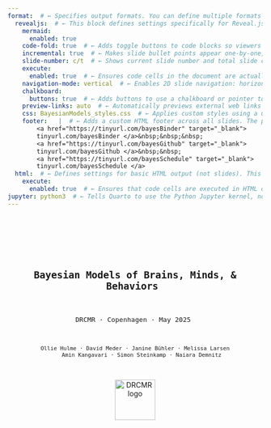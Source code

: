 ```yaml
---  
format:  # ← Specifies output formats. You can define multiple formats like revealjs (slides), html, pdf, etc.
  revealjs:  # ← This block defines settings specifically for Reveal.js slide output.
    mermaid:
      enabled: true
    code-fold: true  # ← Adds toggle buttons to code blocks so viewers can hide/show the code.
    incremental: true  # ← Makes slide bullet points appear one-by-one, rather than all at once.
    slide-number: c/t  # ← Shows current slide number and total slide count (e.g., “3/10”) in the presentation.
    execute:
      enabled: true  # ← Ensures code cells in the document are actually executed during rendering.
    navigation-mode: vertical  # ← Enables 2D slide navigation: horizontal for sections, vertical for subsections.
    chalkboard:
      buttons: true  # ← Adds buttons to use a chalkboard or pointer tool while presenting.
    preview-links: auto  # ← Automatically previews external web links (e.g., YouTube, PDFs) inside slides.
    css: BayesianModels_styles.css  # ← Applies custom styles using a user-defined CSS file.
    footer:   |  # ← Adds a custom HTML footer across all slides. The pipe (|) means the following lines are literal block text.
        <a href="https://tinyurl.com/bayesBinder" target="_blank">
        tinyurl.com/bayesBinder </a>&nbsp;&nbsp;&nbsp;  
        <a href="https://tinyurl.com/bayesGithub" target="_blank">
        tinyurl.com/bayesGithub </a>&nbsp;&nbsp;
        <a href="https://tinyurl.com/bayesSchedule" target="_blank">
        tinyurl.com/bayesSchedule </a>      
  html:  # ← Defines settings for basic HTML output (not slides). This is optional, but useful if rendering to HTML format too.
    execute:
      enabled: true  # ← Ensures that code cells are executed in HTML output as well.
jupyter: python3  # ← Tells Quarto to use the Python Jupyter kernel, not the default R kernel.
--- 
```

<!-- #region Title slide -->
--- 

<div style="display: flex; flex-direction: column; align-items: center; height: 100vh; padding-top: 60px; text-align: center;">
  <div style="font-size:1.6em; font-weight:bold; margin-bottom:10px; margin-top:10px;">
    Bayesian Models of Brains, Minds, & Behaviors 
  </div>

  <div style="font-size:1.1em; margin-bottom:15px;">
    DRCMR · Copenhagen · May 2025 
  </div>

  <div style="font-size:0.9em; max-width: 80%; margin: 0 auto;">
    Ollie Hulme · David Meder · Janine Bühler · Melissa Larsen
        Amin Kangavari · Simon Steinkamp · Naiara Demnitz
  </div>

  <img src="images/DRCMR_regionH_KU_logo.png" alt="DRCMR logo" style="height:80px; margin-top:15px;">
</div>

---
<!-- #endregion -->

<!-- #region Lecture#1 Preamble -->
# Preamble
- How the week will go
- Materials  
- Schedule  
- Social 😊  
- Aims & expectations  

## Course overview

- **Basic modelling** → Get started
- **Intermediate modelling** → Go deeper
- **Integrate neural data** → Bridge brain & behavior
- **Group presentations** → Show what you built
- ↓
- lectures · interactive exercises · discussion · case studies ·  group work 
 
## Group work & presentations
- **Separate** into small groups
- **Supervision** from multiple experts 
- **Pick question** that requires cognitive modelling
- **Design experiment** that collects behavioral & neural data
- **Design models**, sketch graphical diagrams, plan analyses to test hypotheses & answer question
- **Present projects**, share your work, ~15 mins on fri
- **Audience** questions & discussion 

## Materials: Interactive exercises  
- Run interactive python code via Binder   
- No installation needed  → just open in browser and go 😌  
- Loading takes time → keep your tab open
- <div style="text-align: center;">
    <img src="/images/binder.png" alt="binder screenshot" width="300px">
  </div>
- link in footer 👇 

## Materials: GitHub  
- All materials + code on GitHub 
- <div style="text-align: center;">
    <img src="/images/github.png" alt="github screenshot" width="300px">
  </div>
 - link in footer 👇   

## Materials: Book
- <div style="text-align: center;">
   <img src="/images/book.jpeg" alt="book screenshot" width="300px">
 </div>
- We rely heavily on it especially on days 1-3

## Schedule
- Up to date schedule 
- <iframe src="https://tinyurl.com/bayesSchedule"  width="1000px" height="500px" style="border:1px solid #ccc; border-radius:10px;"></iframe>
- link in footer 👇   

## Social: WhatsApp 
- Chat with each other 💬
- Ask & answer questions amongst yourselves 🗣️
- Stay in touch ❤️
- Friday bar! 😄
- Join group via 👇
- <img src="/images/whatsapp.png" width="300px">

## Overarching aim
- **Use the tools of probability theory to scientifically understand brains, minds, and behavior**
- **New perspective**. Upgrade your scientific thinking
- **Simplicity.** Tools are parsimonious, flexible, intuitive, and powerful.
- **Universality.** Same principles apply to science, statistic, brains, minds, behaviors, evolution, even physics. 
 
## Specific aims
- **Focus on mind & behavior** → Cognitive models 
- **Connect to neural data** via simple methods 🧠
- **Stop describing 🥱 → Start explaining 😌**
- **Engage.** Hands-on · Interactive · Discursive 
- **KISS.** Keep It Simple, Stoopid 😜
- **Vibes.** Intuitive · Playful · Fun · Useful ✨

## Our expectations of you:
- **Life is short.** Don't things pass that you dont understand. 
- **Your life matters.** Your understanding matters. Actively take part.
- **You are entitled** to understand this. 
- **Don't listen** to it, fight it. 🥊
- **Disrupt.** Ask questions, interrupt. 🙋‍♂️
- **Be sceptical.** The truth is out there. 🤨

## We love to hear:
- *"I'm probably being stupid..."* 🤪
- *"I might have missed this..."*
- *"i dont understand why..."*
- *"do you have an intuition for why..."*
- *"i'm confused..."* 🤔
- **If you are shy.** Say it in the break / ask in whatsApp 
 
## Don't do this to yourself:
- Nod and pretend you get something 🙅‍♂️ 
- Assume you are the only one confused 😵‍💫😵
- Collapse under self doubt. 
<!-- #endregion-->

<!-- #region Lecture#2 Basics of Bayesian analysis-->

# Basics of Bayesian analysis
- What is Bayesianism? 
- Principles of Bayesian inference
- Latent vs. observable variables
- Beliefs and evidence  
- Estimation methods
- Why Bayes?

## What is Bayesian modeling, really?
- Bayesian modeling is just probability theory in action.
- Probability theory is logic applied to uncertainty.
- So Bayesian modeling = **rational belief updating**.

## What are we really doing?
- We're not doing "Bayesianism" — we're using probability to reason about what we can't see.
- We build models that update beliefs in light of evidence — just like minds do.

## Bayesianism in quotes
- *"Probability theory is nothing but common sense reduced to calculation."* — Laplace
- *"The rules of probability are the rules of consistent reasoning."* — E.T. Jaynes

## Bayesianism in a nutshell
- Bayes is probability. Probability is logic.
- Logic is consistency. Consistency is rationality.
- So this course is about something sacred:
  **thinking clearly about minds, brains, and behavior.**

## General principles
- Belief → Evidence → Updated belief
- <span class="grey">In other words</span> 
- Prior → Evidence → Posterior

## Example: a cognitive task
- 10 trials of equal difficulty, binary outcomes (correct or incorrect) 
- <span class="grey">e.g., go-no-go, task-switching, stop-go... </span>
- <img src="/images/gonogo.png" width="800px">

## Cognitive ability
- We want to estimate ability $\theta$ from behavior
- Ability here is: 
  - ~ *tendency for correct performance*
  - *latent* — we can’t observe it directly
  - theoretical
- Behavior here is:
  - observable data
  - number of correct trials 
  - <span class="grey">e.g. k correct out of n trials - 8/10</span>

## Latent vs. observable cartoon
- <img src="/images/latent_observable.png" width="1000px">

## Latent variables
- Latent variables are **central** to cognitive modeling
- They let us **explain**, not just describe
- **Descriptive**: “8/10 correct”
- **Explanatory**: “What ability produced that behavior?”
- Psychology / neuroscience is always about **hidden causes**

## What’s observed vs. what’s hidden
- **Observable**: number correct - <span class="grey">e.g. k / n </span>
- **Hidden/latent**: ability ($\theta$) 
- Same $\theta$ → different observable 
- Same performance ≠ same ability
- Bayesian models infer latent causes of observable data

## Why do we model hidden causes?
- Our theories live in the **hidden**
- We care about *why*, not just *what*
- Real questions ask about causes, not outcomes
- e.g., *Do the two groups truly differ in their ability?*
- So we model what we **can’t observe directly**

## Prior belief over $\theta$
- If agnostic, use **uniform prior**
- Equal probability for all $\theta$ in (0,1)
- Maximum uncertainty, no bias
- 

## Representing beliefs as distributions
- Probabilities represent belief
- Shape = belief; spread = uncertainty
- Use sliders to explore different priors
- e.g., certain low, certain high, uncertain

## Update prior with evidence
- Data: 9/10 correct
- Prior $\rightarrow$ Likelihood $\rightarrow$ Posterior
- $p(\theta) \rightarrow p(D|\theta) \rightarrow p(\theta|D)$

## Bayes’ rule
- $p(\theta | D) = \frac{p(D|\theta)\, p(\theta)}{p(D)}$
- Posterior = Likelihood × Prior / Marginal Likelihood

## Marginal likelihood
- $p(D)$ = probability of the data
- It normalizes the posterior (ensures it sums to 1)
- It does **not** depend on $\theta$

## Shortcut expression
- $p(\theta|D) \propto p(D|\theta) \times p(\theta)$
- Posterior is proportional to Likelihood × Prior

## Posterior = probability distribution
- Interpreted as belief about $\theta$
- If 50% is above 0.65, then $p(\theta > 0.65) = 0.5$
- Simple, intuitive interpretation

## Bayesian credibility intervals
- $\text{BCI}_{95\%} [0.4, 0.8]$ means 95% chance $\theta$ is in that range
- This is what we *want* classical confidence intervals to mean

## Sequential updating (part 1)
- Get new data: 3/5 additional trials correct
- Previously: 9/10 correct → now 12/15
- Combine new data with old

## Sequential updating (part 2)
- Update in two steps or one — same result
- Prior $\rightarrow$ Posterior $\rightarrow$ Posterior again
- Or Prior $\rightarrow$ All data $\rightarrow$ Posterior

## Analytic solution
- Beta prior: $\text{Beta}(1,1)$ (uniform)
- Posterior: $\text{Beta}(1+k,1+n-k)$
- Where $k$ = correct, $n$ = total trials

## Interactive beta distribution
- Adjust $k$ and $n$ to see posteriors
- When is the posterior most uncertain?
- When does it strongly prefer high or low $\theta$?

## Conjugate priors
- Prior & posterior in same family → conjugate
- Nice when possible
- But often not possible 😞

## What then? MCMC!
- MCMC = Markov Chain Monte Carlo
- Samples from the posterior
- Works even when no analytic solution exists
- Feels a bit magical, but it’s robust

## Analytic vs. Sampling
- Plot analytic posterior vs. MCMC samples
- Both aim to estimate same thing
- Useful to compare

## How MCMC works
- Two paths forward:
  - Red pill: Learn how it works (see video)
  - Blue pill: Accept it works, move on 😄

## Why Bayesian modeling?
- **Flexible**: Handles complex, missing, or messy data
- **Principled**: Always quantifies uncertainty
- **Intuitive**: Matches human reasoning
- **Accessible**: Simple to use once understood
<!-- #endregion -->



<!-- #region Modelling a binary process-->

# Modelling a binary process 
- Start simple → binary processes
- Most/many tasks are binary processes 😲
 
## Getting started
- Our first example was about inferring a rate for a binary process
- Binary process since either correct or incorrect
- Inferring a rate, since we were inferring the underlying ability as a probability $\theta$
- Lots of tasks can be represented as binary processes
 
## Cognitive tasks that are binary processes
- Task switching
- Go-no-go
- Stop signal
- ...
 
## From binary outcomes to rate
- Binary outcomes typically k correct out of n
- Expressed as a rate = k / n
- This is the observed rate
- But what is the underlying hidden rate $\theta$
- $k \sim \text{Binomial}(\theta, n)$
- assuming no history dependent effects where what happens in past influences the present
 
## From binary outcomes to rate
- observing k out of n trials allows us to update our beliefs about $\theta$
- what we know, and what we dont know of variables is alwwys represented by probability distributions
- $\theta \sim \text{Beta(1,1)}$
- $k \sim \text{Binomial(\theta,n)}$
- ![](fig2.1.jpg)

## Graphical 
- Graphical models represent our probabilisitc model
- nodes represent all the variables relevant to the problem
- graph structure represent dependencies - children depend on parents
 
## Graphical notation 
- Circular - continuous, Square - discrete
- Shaded - observed, Non-shaded - hidden
- Single-boundary - stochastic, double-boundary - deterministic 

## Sampling via JAGS 
- JAGS code that would run this model 
```jags
model{ 
  theta ~ dbeta(1,1)
  k ~ dbin(theta,n)
}
```
- We sample from the posterior to find the posterior distribution of $\theta$ for the data k = 5, n =10
- *[insert Fig.2.8]*
 
## R-hat as a convergence check
- Its important to check that the sampling has converged to the stationary distribution
- One heuristic is the R-hat
\[
\hat{R} = \frac{\text{var}(	ext{within-chain})}{\text{var}(	ext{across-chain})}
\]
-Rule of thumb: $\hat{R}$ should be 1-1.01 for convergence to be achieved
 
footer
Learn more: Brooks & Gelman (1998).  
<!-- #endregion -->

<!-- #region Lecture#3 Parameter estimation-->

# Lecture#3: Parameter estimation

## Posterior from the last example
- We estimated the posterior distribution of $\theta$ given the data
- We sampled from this model
- ![](fig2.1.jpg)
- and we got this distribution
- ![](fig2.8.jpg) 

## Conjugacy
- Beta distributions has a natural interpretation
- $\theta \sim text{Beta(\alpha, \beta)}$  
- $\alpha$ and $\beta$ can be thought of as counts
- $\alpha = 1 + text{successes} = 1 + k$
- $\beta = 1 + text{failures} = 1 + (n-k) $
 
## Why 1 + count?
- Beta(1,1) is a uniform distribution so this is equivalent to 0 counts
- It is your belief distribution when you have no knowledge etc.  
- Thus evidence accumulates from 1, via counting of successes and failures
 
## Conjugacy
- Notice that the update from the prior to the posterior just comes from adding the counts to the beta distribution
- prior: Beta(1,1) → posterior: Beta(1+k, 1+(n-k)) 
- prior: Beta(1,1) → posterior: Beta(1+ successCount, 1+ failureCount)  
- No sampling is needed because we have the equation
- When the prior and posterior have same type of distribution they are "conjugate"

## Conjugacy interactive example
- Binder example- play with the beta distribution
- No sampling needed you just change inputs to the beta distribution to compute posterior
  
## Difference between two rates
- Suppose we have to processes, say two tasks producing:
- k1 successes out of n1 trials
- k2 successes out of n2 trials
- let's assume they are generated by two different rates $\theta_1$ and $\theta_2$
- we want to know the difference in the rates $\delta = \theta_1 - \theta_2$
- *e.g. the effect of a drug on cognitive performance*
- *e.g. the effect of a age on task performance*
 
## Graphical model for inferring differences in rates
- ![](fig3.3.jpg) 

## Sampling code for infferring differences in rates
<!-- ``` {.python code-line-numbers="1-2|6-7|8-9|10"}
import pyjags
import numpy as np
model = """
model{ 
  k1 ~ dbin(theta1,n1)
  k2 ~ dbin(theta2,n2)
  theta1 ~ dbeta(1,1)
  theta2 ~ dbeta(1,1)
  delta <-theta1-theta2
}
"""
data = {'N': 10, 'y': np.random.randn(10)}
model = pyjags.Model(model, data=data, chains=3)
samples = model.sample(1000, vars=['mu', 'sigma'])
print(samples)
``` -->

## Sampled posterior for difference in rates
- ![](fig3.4.jpg) 

##  Interpreting distributions
- Probability mass functions are for discrete variables which take finite number of values
- Probability density functiosn for continuous variables which take infinitely many values
 
##  Probability mass functions
- insert left figure from box 3.2
- all sum to 1

## Probability density functions  
- insert right figure from box 3.2
- area sums to 1
- densities can exceed 1
- only areas can be interpreted as probabilities

## Inferring a common rate 
- In some cases we want to infer a rate for 2 processes
- e.g. same subject, same task, two different sessions
- Here we would model with a single $\theta$
- ![](fig3.5.jpg) 

##  Same model with plate notation
- ![](fig3.6.jpg)
- note only one theta, multiple processes  

## Code for inferring a common rate 
- model{ 
  k1 ~ dbin(theta1,n1)
  k2 ~ dbin(theta2,n2)
  theta ~ dbeta(1,1)
}
 
## Predicting data
- We know 2 distributions already
- 1.  Prior distribution of parameter e.g. $p(\theta)$
- This is our prior prediction for what the parameters will be, prior to the data
- 2. Posterior distribution of parameter having observed the data e.g. $p(\theta|data)$
- This is our posterior prediction for the what the parameters will be, having seen the data
- Remember todays posterior is tomorrows prior, so they can be a prediction for the next round of data, ad infinitum. 
 
## Predicting data
- Priors and posteriors are of parameters. what about actually predicting data? 
- 3.  Prior predictive distribution  $p(data)$
- this is the prediciton of what the data will be based on the prior, prior to the data being seen.
- 4.  Posterior predictive distribution  $p(new_data|old_data)$
- this is the prediciton of what the data will be based on the posterior, after the data has been seen.

## Prior and posterior prediction
model {
  k ~ dbin(theta,n)
  theta~dbeta(1,1)
  postpredk~dbin(theta,n)
  thetaprior~dbeta(1,1)
  priorpredk~dbin(thetapior,n)
}
 
## Samples of the four distributions
- ![](fig3.9.jpg)
- Note the prior and posterior are in the space of the parameter
- And the prior and posterior predictive distributions are in space of the data k out of n trials. 
 
## Comparing data to the posterior predictive distribution 
- If we estimate the model along with its predictive distributions
- We can see how this compares to the actual data
- ![](fig3.11.jpg)
- Here we see it's not good. The model has poor *descriptive adequacy*
- Why is it not a good model?
- Its a common rate model, so it predicts the same rate, but the data clearly is better modelled with different rates.  
 
## Inference and time 
- prediction naturally suggests thinking about the future.
- predictions can also apply to the past—for instance, when information is missing.
- data can help infer hidden cognitive variables, which in turn may predict past behavior where information is incomplete.
- similar to how historians reconstruct past events from limited evidence.
- or a court of law infers guilt based on available testimony and facts.
- we predict what might have been known in the past if more information had been available. 
- Inference allows prediction both forward and backward in time.
 
## Todays posterior is tomorrows prior 
- Since the posterior distribution of parameters is continually updatable, then so is the posterior predictive distribution. 
- As the posterior is updated, then so are its predictions for the data.
- ![](box3.4.jpg)
- This can carry on forever.
<!-- #endregion -->

<!-- #region Lecture#4 Inference with Gaussians   -->
# Inferences with Gaussians  
- Due to central limit theorem, data and parameters are frequently Gaussian
- Gaussians have 2 parameters, a mean and a measure of their spread
- Spread can be expressed as a variance, std, or a precision (1/var) 
 
## Graphical model for Gaussians 
- Simple model for inferring Gaussian with unknown mean and std
- ![](fig.4.1.jpg)
 
## Interactive demo of Gaussian
- Jupyter notebook - interactive plotting of gaussian
 
## Sampling model for inferring Gaussians  
model { 
for (i in 1:n){
x[i]~dnorm(mu,lambda)
}
mu~dnorm(0,0.001)
sigma~dunif(0,10)
lambda<-1/pow(sigma,2)
} 
 
## Repeated measures of IQ 
- Imagine taking a cognitive test like IQ multiple times
- The mean is your IQ, and the spread models fluctuations in your performance. e.g. attention, fatigue, emotion, venus orbitting satturn
- We can model this as a Gaussian for each person

## Graphical model for IQ
- ![](fig.4.3.jpg)
- What parameter is common to all subjects?
- No index on the std. This means it is fixed.
- Is this justified?
- How to change it?
 
## Sampling code for IQ 
model{
  for (i in 1:n) {
    for (j in 1:m) {
      x[i,j]~dnorm(mu[i],lambda)
    }
  } 
sigma~dunif(0,100)
lambda <-1/pow(sigma,2)
for (i in 1:n) {
  mu([i]~ dunif(0,300))
}

}
<!-- #endregion                            -->

<!-- #region Lecture#5 Latent Mixture models      -->
# Latent Mixture Models  
- A latent mixture model is a model that assumes data are generated from  a mixture of different hidden (latent) processes
- E.g. imagine a cogntive test where some people try their best, and others just guess
- the scores then are generated by two mechnamisms, ability and guessing
- how would we model this as a mixture of processes
 
## Latent mixture model of cognitive test 
- to model the "tryers" you would model their ability as a rate of correct performance, as before. 
- to model the "guessers" you just model it as chance performance

## Latent mixture graphical model 
- ![](fig.6.1.jpg)
- Here z determines whether the person is a tryer or a guesser. Thus z is a parameter that models the mixture of processes that explain the data. 
- We know the probability of guessing is 0.5
- The posterior distribution of z gives us the estimate of how many guessers there were.
 
## Latent mixture code
model{
for (i in 1:p) {
z[i]~dbern(0.5)
}
psi <-0.5
phi ~ dbeta(1,1)I(0.5,1)
for (i in 1:p) {
  theta[i]<- equals(z[i],0)*psi+equals(z[i],1)*phi
  k[i]~dbin(theta[i],n)
}
}
<!-- #endregion                             -->

<!-- #region Lecture#6 Model selection            -->
# Model selection
- Model selection is perhaps the most persuasive reason to choose Bayesian methods.
- Bayesian models provide a simple and principled way to choose between models balancing between accuracy and complexity

## Why model comparison?
- so far we have covered single models
- in psychology/neuroscience we want to compare different models
- is this theory or this theory better at explaining the data
- if someone says this is the theory. it begs the question, compared to what?
- we want to know how well a theory explains relative to another, or many others. 
- we need to compare models if we are to move beyond descriptive data analysis. 

## Ptolomy
- We consider it a good principle to explain the phenomena by the simplest hypothesis, provided this doesnt contradict the data in an important way
 
## Occam's razon
- "Plurarity must never be posited without necessity"
- This is nicknamed Occam's razor, which cuts out needless complexity when it comes to theories or models or explanations

## Friston's free energy
- "Minimizing free energy means finding the right balance between accuracy  and complexity"
- "Good models should be as simple as possible, but not simpler than necessary to explain the data. Complexity must be minimized to avoid overfitting, yet sufficient to capture the underlying structure of the world." 

## Geoff Hinton
- "Model complexity must pay for itself"
- Geoff is referring to the fact that model complexity must be justified by its ability to explain the data. 

## Bayesian magic
- Lots of methods exist for trying to get this balance right
- Out of sample prediction, parameter counting algorithms, blah, blah.
- Bayes nails it by finding a universal principle by which to compare models that optimally balances accuracy and complexity. 
- This is the magic sauce of Bayes. 

## Marginal likelihood
- Back to Bayes equation we started with
- ![](fig.1.1.jpg)
- ![](fig.1.2.jpg)
- There is something missing which is that this is all conditional on a particular model. We could have a very different model that might have different parameters. 
 
## Marginal likelihood conditional on model
- We can be explicit about how this is conditional on a specific model
- ![](fig.7.1.jpg)
- $p(D|M_1)$ is a single number, the marginal likelihood, also known as the evidence. 
 
## Marginal likelihood in words
- the probability of the data given model
- the probability of the data according to the models predictions
- average predictive performance of the model
- how unsuprised was the model when seeing the data
- the prior in the model is like betting on where good parameters lie. The marginal likelihood sums up how well those bets paid off in terms of predictive performance when the data arrived.
- a models predictions has probability mass of 1. it can spend its predicitons in different ways by having different priors. a bad prior wastes this on predictions that are not supported by the data, a good prior concrentrates its predicitons to where the data is well predicted.
- the better the predictions of the model, the greater the evidence for the model 
- it’s like running every possible version of the model (with every parameter setting weighted by the prior), and asking: “on average, how well does the model predict the data?”
 
## Marginal likelihood of paranormal octopi
- Imagine two paranormal octupuses helping the KGB find a missing sub. 
- Alice predicts the sub is in the nothern hemisphere
- Bob predicts its in nothern europe
- Data: the sub is found in the Baltic, 
- the probability of the data according to Alice is reasonable. the evidence in favor of alice is reasonable
- the probability of the data according to Bob is high. The evidence in favor of Bob is high
- both were correct, but Bob was "more correct" because his prediciton was more specific
 

## Marginal likelihood
- The marginal likelihood is computed by averaging the likelihood of the data predicted across the models parameter space.  
- Prior probabilities act as averaging weights.  
- Based on the law of total probability:  
  $p(D \mid M_1) = \sum_{i=1}^{k} p(D \mid \xi_i, M_1) p(\xi_i \mid M_1)$ 

## Example calculation of marginal likelihood 
- - Consider a model $M_x$ with one parameter $\xi$.  
- $\xi$ can take **three values**:  
  - $\xi_1 = -1$, $\xi_2 = 0$, $\xi_3 = 1$.  
- Prior probabilities assigned:  
  - $p(\xi_1) = 0.6$  
  - $p(\xi_2) = 0.3$  
  - $p(\xi_3) = 0.1$  
 
## Likelihood Computation  
- - Likelihood values for observed data $D$:  
  - $p(D \mid \xi_1) = 0.001$  
  - $p(D \mid \xi_2) = 0.002$  
  - $p(D \mid \xi_3) = 0.003$  
- Compute marginal likelihood:  
  $p(D \mid M_x) = p(\xi_1) p(D \mid \xi_1) + p(\xi_2) p(D \mid \xi_2) + p(\xi_3) p(D \mid \xi_3)$
  $= 0.6 \times 0.001 + 0.3 \times 0.002 + 0.1 \times 0.003$
  $= 0.0015$

##  Marginal likelihood and complexity 
- To have high evidence, the model needs good predictive peformance
- It needs to focus its predictions where the data has a high likelihood
- Complex models with many parameters distribute their predictions widely
- Complex models thus make many predictions that may not turn out to have high likelihood 
- Complex models thus are more likely to "waste their predictions" 
 
## Model complexity is not the same as the number of parameters
- Complexity is not just the number of parameters.
- A model with few parameters can still be complex if its predictions are highly uncertain due to vague priors.
- True complexity comes from how broadly the model spreads its predictions across its parameter space.
- A narrow prediction distribution suggests a simpler model.
- A wider distribution indicates greater complexity, as the model allows for more diverse possible outcomes.
- Models are complex to the degree to which they make broad range of predictions

## Model complexity and vagueness of priors
- a model with prior $\theta \sim \text{Uniform} (0,1)$
- ...is more complex than...
- a model with prior $\theta \sim \text{Uniform} (0.5,1)$

## Marginal likelihood as a unifying maximandum
- Marginal likelihood is arguably the most important concept ever. 
- It is at the heart of scientific inference, psychological and neural inference, and survival, and even existence of objects.
- Maximising it is hard, we often need to approximate it.
- Variational Bayes, Free-energy minimisation, Predictive coding, MCMC Sampling etc. are all ways to approximate it.
- Ultimately it is one quantity we care about.
- In our context we want to build models of brain, mind or behavior, that best explain these phenomena.
- This reduces to finding models that have the best average predictive performance.
- And this reduces to finding models with the highest marginal likelihood
- Thats it. 
- Everything else is details. 
- Ah but so and so maximises something different. 
- Yes but at heart this is just a proxy for the marginal likelihood.
<!-- #endregion                                   -->

<!-- #region Lecture#7 Bayes factors              -->
# The Bayes factor
- Compared to what? This is a surprisingly powerful question to ask. 
- This model is good - it has high model evidence. 
- Ok great, but compared to what?
- We want relative evidence. We want to compare predictive performance for one model versus another. 
- The Bayes factor gives us this by taking the ratio of the marginal likelihoods for two different models
 
## Bayes factor equation
- Marginal likelihood measures a model’s absolute evidence by averaging its predictive performance over all parameter values.  
- Model selection often focuses on relative evidence —how well one model explains the data compared to another.  
- This is quantified using the Bayes factor:  
  $BF_{12} = \frac{p(D \mid M_1)}{p(D \mid M_2)}$
 
## Interpretation of the Bayes Factor  
- **BF > 1** → Data favors **M₁** over **M₂**.  
- **BF < 1** → Data favors **M₂** over **M₁**.  
- **Higher BF** → Stronger evidence for the favored model.  
- If **BF = 5**, the data is **5 times more likely** under **M₁** than **M₂**.  
- If **BF = 1/5**, the data is **5 times more likely** under **M₂** than **M₁**.  

## Jeffreys’ Scale for Bayes Factor  
| **Bayes Factor (BF₁₂)** | **Interpretation** |
|----------------|----------------|
| >100 | Extreme evidence for **M₁** |
| 30–100 | Very strong evidence for **M₁** |
| 10–30 | Strong evidence for **M₁** |
| 3–10 | Moderate evidence for **M₁** |
| 1–3 | Anecdotal evidence for **M₁** |
| 1 | No preference |
| 1/3–1 | Anecdotal evidence for **M₂** |
| 1/10–1/3 | Moderate evidence for **M₂** |
| 1/30–1/10 | Strong evidence for **M₂** |
| 1/100–1/30 | Very strong evidence for **M₂** |
| <1/100 | Extreme evidence for **M₂** |
-------------------------
 
## Example: Binomial Model  
- Suppose we have 9 correct (k) out of 10 trials (n) and compare two models:  
- M₁: A non-guessing model with unknown success rate.  
  $p(\theta \mid M_1) \sim \text{Uniform}(0,1)$  
- M₂: A guessing model with chance at 0.5
  $p(\theta \mid M_2) = 0.5$ 
- Compute **marginal likelihoods** for both models.  

## Bayes Factor for the example  
- **Marginal likelihoods**:  
- $p(D \mid M_1) = \left(\frac{10}{9}\right) \left(\frac{1}{2}\right)^{10}$  
- $p(D \mid M_2) = \left(\frac{1}{1+n}\right)$  
- **Bayes factor calculation**:  
 $BF_{12} = \frac{p(D \mid M_1)}{p(D \mid M_2)}$  
- $ BF_{12} = 0.107
- If $BF_{12} > 1$, M₁ is preferred; if < 1, M₂ is preferred.  
 
## Flipping the BF
- m1 is 0.107 less likely than m2
- hard to interpret
- thus when a BF is below it is often more convenient to take the reciprocal so that it is a value above 1.
- here it would be $BF_{21}$ which is 1/1.07 = 9.3
- M2 is 9.3 times more likely than M1
- the data is 9.3 times more likely under a model in which subjects are not guessing, vs. than in which they are guessing 

## Bayes vs. Fisher
- Bayesian methods are typically comparative, where two ore more models are compared
- Frequentist methods are not comparative, simply considering how unlikely data was generated by the null. 
- Evidence is always comparative. ratio of p(data|Innocent) : p(data|Guilty)

## Cautions and Critiques
- Bayes factors sensitive to prior specification.
- Must use careful prior selection and sensitivity analyses.
- Point null hypotheses controversial: can they ever be exactly true?
  - Pragmatically, yes (experimental studies).
  - Conceptually, more debated. 
<!-- #endregion                             -->

<!-- #region Lecture#8 Posterior                  -->
# Posterior model probabilities 
- Bayes factors compare the predictive performance of two different theories
- But model plausibility also depends on prior beliefs in each model.
- To assess relative plausibility after seeing the data we combine:
- Predictive performance (likelihood) and Prior plausibility (prior probabilities)
 
## Posterior odds
- Relaitve plausibility of models after seeing the data is indicated by the posterior odds
- The posterior odds of two models is:
  $\frac{p(M_1 \mid D)}{p(M_2 \mid D)} = \frac{p(D \mid M_1)}{p(D \mid M_2)} \cdot \frac{p(M_1)}{p(M_2)}$
- Or in words:
  **posterior odds = Bayes factor × prior odds**

## Bayes factor transforms prior odds into posterior odds
- The Bayes factor transforms **prior odds** into **posterior odds**:
  $\text{prior odds} \rightarrow \text{posterior odds}$
 
## Advantages of the Bayes factors
- Bayesian hypothesis tests (e.g., Bayes factors) naturally implement Ockham’s razor, penalising complex models when comparing them.  
- They quantify relative support for multiple models.  
- Allow model-averaged predictions over parameters.
- Bayes factors can provide evidence in favor of the null hypothesis (unlike frequentist)
- Bayes factors can be forever updated as data arrive (no fixed sample size or plan required)
- Easy to understand. How many more times likely the data is for one model than another. Thats it. What was the p-value again? 
 
## Extraordinary Claims Require Extraordinary Evidence
- Echoing Hume, Laplace, and Sagan: extraordinary claims require extraordinary evidence.
- This principle is baked into Bayesian methods through **posterior odds**:  
  $\text{Posterior odds} = \text{Bayes factor} \times \text{prior odds}$
- The prior plausibility of a model matters.
- Even strong evidence may not overturn implausible claims.
- Bayesian methods make explicit the influence of prior beliefs. Thats a good thing.
 
## Problems with p-values 
- p-values often misinterpreted
- ask your supervisor to define p-values. Most can't.
- p-values do not provide evidence for the null.
- depend on experimenter's intentions, and what they would do, if the data had turned out differently, as well as alternative hypotheses.
- Classical hypothesis testing is asymmetric:
- Null can be rejected, but never confirmed.

## Optional Stopping
- Bayesian methods allow data collection to stop at any time based on evidence.
- p-value methods require pre-specified stopping rules.
- Researchers can continue or stop based on interim Bayes factor values.
- Provides more flexibility and transparency.
 
## Challenges for Bayesian Approach
- Conceptual: Sensitivity to **prior distributions**.
- Computational: Difficulty in calculating **marginal likelihoods**.
- Using vague priors can lead to low-precision predictions.
- The Ockham’s razor property penalizes overly vague models.
- Priors must reflect meaningful knowledge — vague priors yield unhelpful results.
- Vague priors entail complex models
 
## Specifying Good Priors
- Researchers must encode prior knowledge into prior distributions.
- Options:
  - Subjective specification: Based on domain expertise.
  - Objective priors: E.g., unit-information priors, do not rely on specific prior knowledge.
- Objective priors useful for:
  - Wide applicability.
  - Transparent baseline comparisons.
  - Refinement with specific information when needed.
 
## Confusion About Priors
- Common misconception: Bayes factor depends on the prior plausibility of the models.
- In truth:  
  - Bayes factor is unaffected by prior probabilities of the models.
  - It does depend on the prior over model parameters (e.g., effect size).
- Important distinction:
  - Prior on models affects posterior probabilities but not bayes factor.
  - Prior on parameters affects the Bayes factor itself and hence the posterior odds.

## Prior Sensitivity
- When different parameter priors yield different conclusions, it shows scientific uncertainty.
- Strategies to handle prior sensitivity:
  - Local/intrinsic/fractional/partial Bayes factors.
  - Sensitivity analyses: Vary the priors on parameters and observe effects on conclusions.
- Reminder: Some models are robust, others are fragile to prior assumptions.
 
## Computational Challenges
- Computing marginal likelihoods is hard for complex models.
- Approximate methods include:
  - Candidate’s formula.
  - Basic marginal likelihood identity:
    $p(D \mid M_1) = \frac{p(D \mid \theta, M_1) p(\theta \mid M_1)}{p(\theta \mid D, M_1)}$
- MCMC-based methods:
  - Sample from posterior, evaluate likelihoods.
  - Use **model indicator variables** for model comparison.
<!-- #endregion -->

<!-- #region Lecture#9 Savage Dickey -->
# Savage-Dickkey method of model comparison
- In this method two models are compared:
  - **Null hypothesis ($H_0$)**: fixes parameter to a specific value, e.g., $\phi = \phi_0$
  - **Alternative hypothesis ($H_1$)**: parameter free to vary, e.g., $\phi \ne \phi_0$
- $H_0$ is nested within $H_1$ (by constraining parameter).
- Classical null hypothesis usually sharp (point-null).
 
## Savage–Dickey Density Ratio 
- Defines Bayes factor for nested models:
$BF_{01} = \frac{p(D \mid H_0)}{p(D \mid H_1)} = \frac{p(\phi = \phi_0 \mid D, H_1)}{p(\phi = \phi_0 \mid H_1)}$
- Simply the ratio of posterior to prior densities at the point of interest $\phi_0$ under the alternative hypothesis.
 
## Example: Binomial Scenario
- Binomial scenario: $\theta$ parameter, observing 9 correct and 1 incorrect response.
- Null hypothesis ($H_0$): $\theta = 0.5$
- Alternative hypothesis ($H_1$): $\theta$ free to vary, prior $\theta \sim Beta(1,1)$
- Bayes factor is the ratio of posterior and prior densities at $\theta=0.5$

## Visual Interpretation of Savage-Dickey
- ![](Fig7.1-example.jpg)
- Prior (uniform) and posterior distributions shown.
- Density ratio at $\theta=0.5$ gives Bayes factor.
 
## MCMC-Based Estimation for Savage-Dickey
- When analytical solutions are difficult, use MCMC:
-![](Fig7.2-MCMC-example.jpg)
- Posterior and prior estimated from MCMC samples.
- Heights of posterior and prior at the null point give Bayes factor.

## Advantages of Savage–Dickey
- Direct interpretation as density ratio.
- Simplifies computation —no separate marginal likelihood calculation needed.
- Works well for nested models.
<!-- #endregion    -->

<!-- #region Lecture#10 Compare guassian means    -->
# Commpare Gaussian means
- Common task: test if two Gaussian means differ
- Example: does glucose improve detection performance
- Focus: test claim that glucose boost has larger effect in summer

## Data
| Season | N  | Mean | SD  |
|--------|----|------|-----|
| Winter | 41 | 0.11 | 0.15|
| Summer | 41 | 0.07 | 0.23|
- Difference not significant  
- t = 0.79, p = 0.44

## p-values and the Null Hypothesis
- “From a null result, we cannot conclude that no difference exists…”
- p = 0.44 does not support H₀
- It just means data are not incompatible with H₀
- Need a Bayes factor to quantify support for H₀

## Bayes Factor Overview
- Bayes factor compares posterior vs prior odds
- Quantifies evidence for or against H₀
- Unlike p-values, can support H₀
 
## One-Sample Comparison Model
- Test standardized difference scores (e.g., winter - summer)
- Assume:
  - δ ~ Cauchy(0,1)
  - xᵢ ~ Gaussian(μ, 1/σ²)
  - μ = δσ

## One-Sample Graphical Model
- ![Fig 8.1](figures/graphical_model_onesample.png)
- Prior on δ: Cauchy(0,1)
- Prior on σ: Half-Cauchy
- Estimate posterior with MCMC
 
## Posterior vs Prior
- ![Figure 8.2](figures/posterior_prior_onesample.png)
- Posterior peaks near δ = 0
- Bayes Factor ≈ 5:1 in favor of H₀

## Order-Restricted Model
- SMM predicts **δ < 0**
- Use order-restricted prior:
  - δ ~ Cauchy(0,1) truncated to (-∞, 0)

## Updated Bayes Factor 
- ![Figure 8.4](figures/posterior_prior_orderrestricted.png)
- Stronger evidence for H₀: BF ≈ 10:1

## Summary 
- p-values can't confirm H₀
- Bayes factors can
- "Evidence of absence" of support for SMM's prediction
 
## Two-Sample Comparison
- Compare oxygenated vs plain water on memory
- Two independent groups

## Two-Sample Model Structure
- ![Figure 8.5](figures/graphical_model_twosample.png)
- Shared variance σ²
- δ = α / σ  
- α = μₓ - μᵧ
 
## Large Effect Example
| Group         | N  | Mean   | SD   |
|---------------|----|--------|------|
| Plain Water   | 20 | 68.35  | 6.38 |
| Oxygenated    | 20 | 76.65  | 4.06 |
| t(38) = 4.47, p < .01 |
 
## Two-Sample Bayes Factor
-![Figure 8.6](figures/posterior_prior_twosample.png)
- Posterior moves away from 0
- BF ≈ 447:1 in favor of H₁  
- Decisive evidence for oxygenated water effect 
<!-- #endregion   -->

<!-- #region Lecture#11 Compare binomial rates    -->
# Comparing binomial rates
- We will naturally compute binomial rates for different groups or conditions
- And ask which is larger? 
- We thus need to compare binomial rates and test hypotheses about which is bigger etc.

## Bayesian graphical model
- ![Figure 9.1](figures/Fig9.1.png)
- graphical model for comparing two proportions

## Bayesian model
- We model the observed counts using binomial likelihoods and assign uniform Beta priors:
    s1 ~ Binomial(theta1, n1)  
    s2 ~ Binomial(theta2, n2)  
    theta1 ~ Beta(1, 1)  
    theta2 ~ Beta(1, 1)  
    delta <- theta1 - theta2
- theta1: 
- theta2: 
- delta = theta1 - theta2: difference in proportions
- We are interested in the posterior distribution of delta.
 
## Model Code 
Here is the model used for posterior simulation:
    model {
      theta1 ~ dbeta(1,1)
      theta2 ~ dbeta(1,1)
      delta <- theta1 - theta2
      s1 ~ dbin(theta1, n1)
      s2 ~ dbin(theta2, n2)
      theta1prior ~ dbeta(1,1)
      theta2prior ~ dbeta(1,1)
      deltaprior <- theta1prior - theta2prior
    }
This allows us to compare the prior and posterior density of delta at zero.
 
## Prior and Posterior Distributions
- ![Figure 9.2](figures/Fig9.2.png)
- We estimate the posterior distribution for the rate difference delta = theta1 - theta2 using Bayesian inference.
- The left plot shows prior and posterior distributions for delta across its full range.
- The right plot zooms in near delta = 0.
- This is used in the Savage–Dickey density ratio to compute the Bayes factor.
- The Savage–Dickey method compares:
    BF_01 = prior density at delta = 0 / posterior density at delta = 0
 
## Interpreting the Bayes Factor
- The posterior density at delta = 0 is about half the prior density.
- This gives a Bayes factor ≈ 2 in favor of the alternative hypothesis H1: delta ≠ 0.
- The 95% credible interval for delta is approximately [-0.09, 0.01], which does not include 0.

**Interpretation**:
- There is only modest evidence that one rate is higher than another 
- The Bayes factor penalizes H1 for spreading prior mass over implausible values. 
<!-- #endregion    -->

<!-- #region Lecture#12 Memory retention-->
<!-- #endregion    -->

<!-- #region Lecture#13 Psychophysical function fitting-->
<!-- #endregion    -->